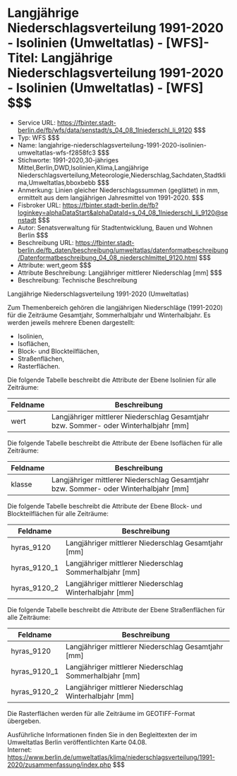 # Langjährige Niederschlagsverteilung 1991-2020 - Isolinien (Umweltatlas) - [WFS]- Titel: Langjährige Niederschlagsverteilung 1991-2020 - Isolinien (Umweltatlas) - [WFS] $$$
- Service URL: https://fbinter.stadt-berlin.de/fb/wfs/data/senstadt/s_04_08_1lniederschl_li_9120 $$$
- Typ: WFS $$$
- Name: langjahrige-niederschlagsverteilung-1991-2020-isolinien-umweltatlas-wfs-f2858fc3 $$$
- Stichworte: 1991-2020,30-jähriges Mittel,Berlin,DWD,Isolinien,Klima,Langjährige Niederschlagsverteilung,Meteorologie,Niederschlag,Sachdaten,Stadtklima,Umweltatlas,bboxbebb $$$
- Anmerkung: Linien gleicher Niederschlagssummen (geglättet) in mm, ermittelt aus dem langjährigen Jahresmittel von 1991-2020. $$$
- Fisbroker URL: https://fbinter.stadt-berlin.de/fb?loginkey=alphaDataStart&alphaDataId=s_04_08_1lniederschl_li_9120@senstadt $$$
- Autor: Senatsverwaltung für Stadtentwicklung, Bauen und Wohnen Berlin $$$
- Beschreibung URL: https://fbinter.stadt-berlin.de/fb_daten/beschreibung/umweltatlas/datenformatbeschreibung/Datenformatbeschreibung_04_08_niederschlmittel_9120.html $$$
- Attribute: wert,geom $$$
- Attribute Beschreibung: Langjähriger mittlerer Niederschlag [mm] $$$
- Beschreibung: Technische Beschreibung 

Langjährige Niederschlagsverteilung 1991-2020 (Umweltatlas)

Zum Themenbereich gehören die langjährigen Niederschläge (1991-2020) für die Zeiträume Gesamtjahr, Sommerhalbjahr und Winterhalbjahr. Es werden jeweils mehrere Ebenen dargestellt:

* Isolinien,
* Isoflächen,
* Block- und Blockteilflächen,
* Straßenflächen,
* Rasterflächen.

Die folgende Tabelle beschreibt die Attribute der Ebene Isolinien für alle Zeiträume:

| **Feldname** | **Beschreibung**                                                                       |
| ------------ | -------------------------------------------------------------------------------------- |
| wert         | Langjähriger mittlerer Niederschlag Gesamtjahr bzw. Sommer- oder Winterhalbjahr \[mm\] |

Die folgende Tabelle beschreibt die Attribute der Ebene Isoflächen für alle Zeiträume:

| **Feldname** | **Beschreibung**                                                                       |
| ------------ | -------------------------------------------------------------------------------------- |
| klasse       | Langjähriger mittlerer Niederschlag Gesamtjahr bzw. Sommer- oder Winterhalbjahr \[mm\] |

Die folgende Tabelle beschreibt die Attribute der Ebene Block- und Blockteilflächen für alle Zeiträume:

| **Feldname**   | **Beschreibung**                                          |
| -------------- | --------------------------------------------------------- |
| hyras\_9120    | Langjähriger mittlerer Niederschlag Gesamtjahr \[mm\]     |
| hyras\_9120\_1 | Langjähriger mittlerer Niederschlag Sommerhalbjahr \[mm\] |
| hyras\_9120\_2 | Langjähriger mittlerer Niederschlag Winterhalbjahr \[mm\] |

Die folgende Tabelle beschreibt die Attribute der Ebene Straßenflächen für alle Zeiträume:

| **Feldname**   | **Beschreibung**                                          |
| -------------- | --------------------------------------------------------- |
| hyras\_9120    | Langjähriger mittlerer Niederschlag Gesamtjahr \[mm\]     |
| hyras\_9120\_1 | Langjähriger mittlerer Niederschlag Sommerhalbjahr \[mm\] |
| hyras\_9120\_2 | Langjähriger mittlerer Niederschlag Winterhalbjahr \[mm\] |

Die Rasterflächen werden für alle Zeiträume im GEOTIFF-Format übergeben.

Ausführliche Informationen finden Sie in den Begleittexten der im Umweltatlas Berlin veröffentlichten Karte 04.08.  
Internet: https://www.berlin.de/umweltatlas/klima/niederschlagsverteilung/1991-2020/zusammenfassung/index.php $$$
